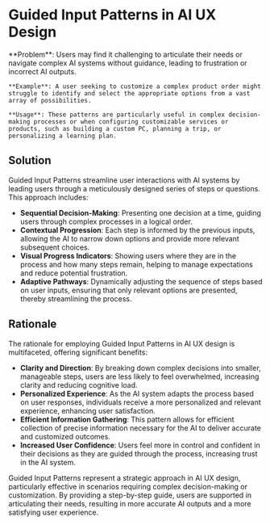 # Guided Input Patterns in AI UX Design

   <div className="border border-neutral-200 dark:border-neutral-700 bg-neutral-50 dark:bg-neutral-800 p-8 rounded-lg">
    **Problem**: Users may find it challenging to articulate their needs or navigate complex AI systems without guidance, leading to frustration or incorrect AI outputs.

    **Example**: A user seeking to customize a complex product order might struggle to identify and select the appropriate options from a vast array of possibilities.

    **Usage**: These patterns are particularly useful in complex decision-making processes or when configuring customizable services or products, such as building a custom PC, planning a trip, or personalizing a learning plan.

   </div>

## Solution

Guided Input Patterns streamline user interactions with AI systems by leading users through a meticulously designed series of steps or questions. This approach includes:

- **Sequential Decision-Making**: Presenting one decision at a time, guiding users through complex processes in a logical order.
- **Contextual Progression**: Each step is informed by the previous inputs, allowing the AI to narrow down options and provide more relevant subsequent choices.
- **Visual Progress Indicators**: Showing users where they are in the process and how many steps remain, helping to manage expectations and reduce potential frustration.
- **Adaptive Pathways**: Dynamically adjusting the sequence of steps based on user inputs, ensuring that only relevant options are presented, thereby streamlining the process.

## Rationale

The rationale for employing Guided Input Patterns in AI UX design is multifaceted, offering significant benefits:

- **Clarity and Direction**: By breaking down complex decisions into smaller, manageable steps, users are less likely to feel overwhelmed, increasing clarity and reducing cognitive load.
- **Personalized Experience**: As the AI system adapts the process based on user responses, individuals receive a more personalized and relevant experience, enhancing user satisfaction.
- **Efficient Information Gathering**: This pattern allows for efficient collection of precise information necessary for the AI to deliver accurate and customized outcomes.
- **Increased User Confidence**: Users feel more in control and confident in their decisions as they are guided through the process, increasing trust in the AI system.

Guided Input Patterns represent a strategic approach in AI UX design, particularly effective in scenarios requiring complex decision-making or customization. By providing a step-by-step guide, users are supported in articulating their needs, resulting in more accurate AI outputs and a more satisfying user experience.
